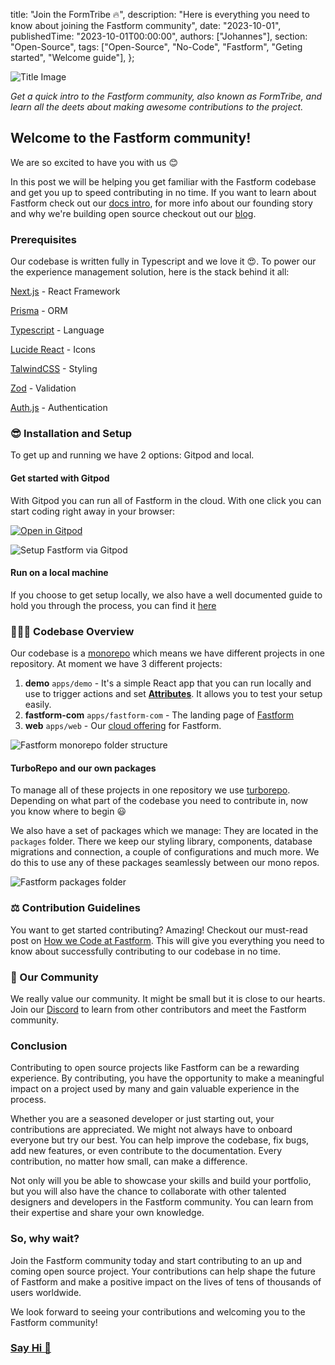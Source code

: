 
  title: "Join the FormTribe 🔥",
  description: "Here is everything you need to know about joining the Fastform community",
  date: "2023-10-01",
  publishedTime: "2023-10-01T00:00:00",
  authors: ["Johannes"],
  section: "Open-Source",
  tags: ["Open-Source", "No-Code", "Fastform", "Geting started", "Welcome guide"],
};

<AuthorBox name="Johannes" title="Co-Founder" date="October 1st, 2023" duration="4" />

<Image src={HeaderImage} alt="Title Image" className="w-full rounded-lg" />

_Get a quick intro to the Fastform community, also known as FormTribe, and learn all the deets about making awesome contributions to the project._

## Welcome to the Fastform community!

We are so excited to have you with us 😊

In this post we will be helping you get familiar with the Fastform codebase and get you up to speed contributing in no time. If you want to learn about Fastform check out our [docs intro](https://getfastform.com/docs/introduction/what-is-fastform), for more info about our founding story and why we're building open source checkout out our [blog](https://getfastform.com/blog).

### Prerequisites

Our codebase is written fully in Typescript and we love it 😍. To power our the experience management solution, here is the stack behind it all:

[Next.js](https://nextjs.org/) - React Framework

[Prisma](https://www.prisma.io/) - ORM

[Typescript](https://www.typescriptlang.org/) - Language

[Lucide React](https://lucide.dev/guide/packages/lucide-react) - Icons

[TalwindCSS](https://tailwindcss.com/) - Styling

[Zod](https://zod.dev/) - Validation

[Auth.js](https://authjs.dev/) - Authentication

### 😎 Installation and Setup

To get up and running we have 2 options: Gitpod and local.

#### Get started with Gitpod

With Gitpod you can run all of Fastform in the cloud. With one click you can start coding right away in your browser:

[![Open in Gitpod](https://gitpod.io/button/open-in-gitpod.svg)](https://gitpod.ios)

<Image src={GitpodImage} alt="Setup Fastform via Gitpod" className="w-full rounded-lg" />

#### Run on a local machine

If you choose to get setup locally, we also have a well documented guide to hold you through the process, you can find it [here](https://getfastform.com/docs/contributing/setup)

### 👩🏽‍💻 Codebase Overview

Our codebase is a [monorepo](https://en.wikipedia.org/wiki/Monorepo) which means we have different projects in one repository. At moment we have 3 different projects:

1. **demo** `apps/demo` - It's a simple React app that you can run locally and use to trigger actions and set **[Attributes](https://getfastform.com/docs/attributes/why)**. It allows you to test your setup easily.
2. **fastform-com** `apps/fastform-com` - The landing page of [Fastform](https://getfastform.com)
3. **web** `apps/web` - Our [cloud offering](https://app.fastform.com/) for Fastform.

<Image src={MonorepoImage} alt="Fastform monorepo folder structure" className="w-full rounded-lg" />

#### TurboRepo and our own packages

To manage all of these projects in one repository we use [turborepo](https://turbo.build/repo/docs/core-concepts/monorepos). Depending on what part of the codebase you need to contribute in, now you know where to begin 😃

We also have a set of packages which we manage: They are located in the `packages` folder. There we keep our styling library, components, database migrations and connection, a couple of configurations and much more. We do this to use any of these packages seamlessly between our mono repos.

<Image src={PackagesFolderImage} alt="Fastform packages folder" className="w-full rounded-lg" />

### ⚖️ Contribution Guidelines

You want to get started contributing? Amazing! Checkout our must-read post on [How we Code at Fastform](https://getfastform.com/docs/contributing/how-we-code). This will give you everything you need to know about successfully contributing to our codebase in no time.

### 🤗 Our Community

We really value our community. It might be small but it is close to our hearts. Join our [Discord](https://getfastform.com/discord) to learn from other contributors and meet the Fastform community.

### Conclusion

Contributing to open source projects like Fastform can be a rewarding experience. By contributing, you have the opportunity to make a meaningful impact on a project used by many and gain valuable experience in the process.

Whether you are a seasoned developer or just starting out, your contributions are appreciated. We might not always have to onboard everyone but try our best. You can help improve the codebase, fix bugs, add new features, or even contribute to the documentation. Every contribution, no matter how small, can make a difference.

Not only will you be able to showcase your skills and build your portfolio, but you will also have the chance to collaborate with other talented designers and developers in the Fastform community. You can learn from their expertise and share your own knowledge.

### So, why wait?

Join the Fastform community today and start contributing to an up and coming open source project. Your contributions can help shape the future of Fastform and make a positive impact on the lives of tens of thousands of users worldwide.

We look forward to seeing your contributions and welcoming you to the Fastform community!

### [Say Hi 👋](https://getfastform.com/discord)


